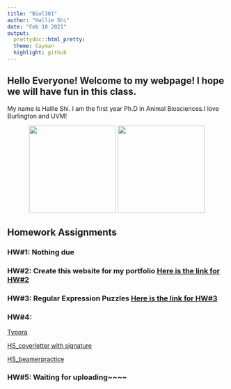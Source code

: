 ```yaml
---
title: "Biol381"
author: "Hallie Shi"
date: "Feb 10 2021"
output: 
  prettydoc::html_pretty:
  theme: Cayman
  highlight: github
---
```

## Hello Everyone! Welcome to my webpage! I hope we will have fun in this class.

My name is Hallie Shi. I am the first year Ph.D in Animal Biosciences.I love Burlington and UVM!

<p align="center">
<img src="Burlington.jpg" width = "200" height ="200" />     <img src="Galaxy.jpeg" width = "200" height ="200" />
<p align="center">

## Homework Assignments

### HW#1: Nothing due
### HW#2: Create this website for my portfolio [Here is the link for HW#2](Feb10_HW2.html)

### HW#3: Regular Expression Puzzles [Here is the link for HW#3](HW_3RegularExpression.html)

### HW#4: 
[Typora](hw4Typora.html)

[HS_coverletter with signature](Biol381HS_CoverLetter.pdf) 
          
[HS_beamerpractice](PracticeBeamer.pdf)

### HW#5: Waiting for uploading~~~~


